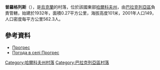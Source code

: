 {{coord|49|29|20|N|36|32|13|E|scale:100000_region:UA|display=title}}

'''普羅格列斯'''（{{lang-uk|Прогрес}}），是[[烏克蘭|烏克蘭]]的村落，位於該國東部[[哈爾科夫州|哈爾科夫州]]，由[[巴拉克列亞區|巴拉克列亞區]]負責管轄，始建於1932年，面積0.27平方公里，海拔高度101米，2001年人口149，人口密度每平方公里562.3人。

==參考資料==
* [http://gska2.rada.gov.ua/pls/z7502/A005?rdat1=09.01.2009&rf7571=32081 Прогрес]{{dead link|date=2018年3月 |bot=InternetArchiveBot |fix-attempted=yes }}
* [http://weather.in.ua/ua/har'kovskaja/21701 Погода в селі Прогрес] {{Wayback|url=http://weather.in.ua/ua/har%27kovskaja/21701 |date=20160323025620 }}

{{DEFAULTSORT:Прогрес}}
[[Category:哈爾科夫州村落|Category:哈爾科夫州村落]]
[[Category:巴拉克列亞區村落|Category:巴拉克列亞區村落]]


{{Kharkiv-geo-stub}}